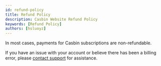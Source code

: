```yaml
---
id: refund-policy
title: Refund Policy
description: Casbin Website Refund Policy
keywords: [Refund Policy]
authors: [hsluoyz]
---
```


In most cases, payments for Casbin subscriptions are non-refundable.

If you have an issue with your account or believe there has been a billing error, please [contact support](https://tawk.to/chat/623352fea34c2456412b8c51/1fuc7od6e) for assistance.
